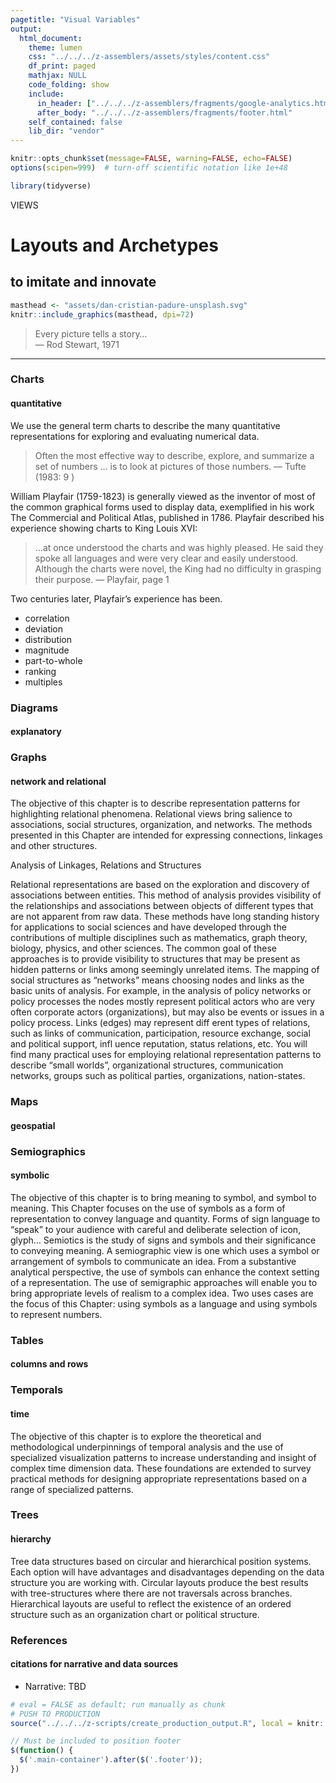 ```yaml
---
pagetitle: "Visual Variables"
output:
  html_document:
    theme: lumen
    css: "../../../z-assemblers/assets/styles/content.css"
    df_print: paged
    mathjax: NULL
    code_folding: show
    include:
      in_header: ["../../../z-assemblers/fragments/google-analytics.html", "../../../z-assemblers/fragments/header.html"]
      after_body: "../../../z-assemblers/fragments/footer.html"
    self_contained: false
    lib_dir: "vendor"
---
```


```r

knitr::opts_chunk$set(message=FALSE, warning=FALSE, echo=FALSE)
options(scipen=999)  # turn-off scientific notation like 1e+48

library(tidyverse)

```

<div class="activity">
VIEWS  
</div>

# Layouts and Archetypes
## to imitate and innovate

```r

masthead <- "assets/dan-cristian-padure-unsplash.svg"
knitr::include_graphics(masthead, dpi=72)

```

> Every picture tells a story...\
--- Rod Stewart, 1971\

***

### Charts
#### quantitative

We use the general term charts to describe the many quantitative representations for exploring and evaluating numerical data.

> Often the most effective way to describe, explore, and summarize a set of numbers ... is to look at pictures of those numbers.
--- Tufte (1983: 9 )\

William Playfair (1759-1823) is generally viewed as the inventor of most of the common graphical forms used to display data, exemplified in his work The Commercial and Political Atlas, published in 1786. Playfair described his experience showing charts to King Louis XVI:

> ...at once understood the charts and was highly pleased. He said they spoke all languages and were very clear and easily understood.
Although the charts were novel, the King had no difficulty in grasping their purpose.
--- Playfair, page 1

Two centuries later, Playfair's experience has been.  

* correlation
* deviation
* distribution
* magnitude
* part-to-whole
* ranking
* multiples

### Diagrams
#### explanatory


### Graphs
#### network and relational

The objective of this chapter is to describe representation patterns for highlighting relational phenomena. Relational views bring salience to associations, social structures, organization, and
networks. The methods presented in this Chapter are intended for expressing connections, linkages and other structures.

Analysis of Linkages, Relations and Structures

Relational representations are based on the exploration and discovery of associations between entities. This method of analysis provides visibility of the relationships and associations between objects of different types that are not apparent from raw data. These methods have long standing history for applications to social sciences and have developed through the contributions of multiple disciplines such as mathematics, graph theory, biology, physics, and other sciences. The common goal of these approaches is to provide visibility to structures that may be present as hidden patterns or links among seemingly unrelated items. The mapping of social structures as “networks” means choosing nodes and links as the basic units of analysis. For example, in the analysis of policy networks or policy processes the nodes mostly represent political actors who are very often corporate actors (organizations), but may also be events or issues in a policy process. Links (edges) may represent diff erent types of relations, such as links of communication, participation, resource exchange, social and political support, infl uence reputation, status relations, etc. You will find many practical uses for employing relational representation patterns to describe “small worlds”, organizational structures, communication networks, groups such as political parties, organizations, nation-states.


### Maps
#### geospatial


### Semiographics
#### symbolic

The objective of this chapter is to bring meaning to symbol, and symbol to meaning. This Chapter focuses on the use of symbols as a form of representation to convey language and quantity. Forms of sign language to “speak” to your audience with careful and deliberate selection of icon, glyph...  Semiotics is the study of signs and symbols and their significance to conveying meaning. A semiographic view is one which uses a symbol or arrangement of symbols to communicate an idea. From a substantive analytical perspective, the use of symbols can enhance the context setting of a representation. The use of semigraphic approaches will enable you to bring appropriate levels of realism to a complex idea. Two uses cases are the focus of this Chapter: using symbols as a language and using symbols to represent numbers.

### Tables
#### columns and rows


### Temporals
#### time

The objective of this chapter is to explore the theoretical and methodological underpinnings of temporal analysis and the use of specialized visualization patterns to increase understanding
and insight of complex time dimension data. These foundations are extended to survey practical methods for designing appropriate representations based on a range of specialized patterns.

### Trees
#### hierarchy

Tree data structures based on circular and hierarchical position systems. Each option will have advantages and disadvantages depending on the data structure you are working with. Circular layouts produce the best results with tree-structures where there are not traversals across branches. Hierarchical layouts are useful to reflect the existence of an ordered structure such as an organization chart or political structure. 

### References
#### citations for narrative and data sources

* Narrative: TBD

```r

# eval = FALSE as default; run manually as chunk
# PUSH TO PRODUCTION
source("../../../z-scripts/create_production_output.R", local = knitr::knit_global())

```


```js

// Must be included to position footer
$(function() {
  $('.main-container').after($('.footer'));
})

```


